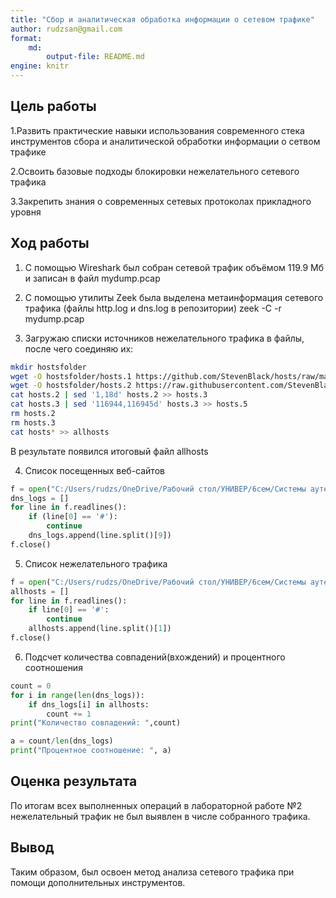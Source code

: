 ```yaml
---
title: "Сбор и аналитическая обработка информации о сетевом трафике"
author: rudzsan@gmail.com
format: 
    md:
        output-file: README.md
engine: knitr
---
```



## Цель работы

1.Развить практические навыки использования современного стека инструментов сбора и аналитической обработки информации о сетвом трафике

2.Освоить базовые подходы блокировки нежелательного сетевого трафика

3.Закрепить знания о современных сетевых протоколах прикладного уровня

## Ход работы

1. C помощью Wireshark был собран сетевой трафик объёмом 119.9 Мб и записан в файл mydump.pcap

2. C помощью утилиты Zeek была выделена метаинформация сетевого трафика (файлы http.log и dns.log в репозитории)
zeek -C -r mydump.pcap

3. Загружаю списки источников нежелательного трафика в файлы, после чего соединяю их:
```bash
mkdir hostsfolder
wget -O hostsfolder/hosts.1 https://github.com/StevenBlack/hosts/raw/master/data/add.2o7Net/hosts
wget -O hostsfolder/hosts.2 https://raw.githubusercontent.com/StevenBlack/hosts/master/data/KADhosts/hosts
cat hosts.2 | sed '1,18d' hosts.2 >> hosts.3
cat hosts.3 | sed '116944,116945d' hosts.3 >> hosts.5
rm hosts.2 
rm hosts.3
cat hosts* >> allhosts
```
В результате появился итоговый файл allhosts

4. Список посещенных веб-сайтов
```python
f = open("C:/Users/rudzs/OneDrive/Рабочий стол/УНИВЕР/6сем/Системы аутентификации ИБ/Лаб2/dns.log","r")
dns_logs = []
for line in f.readlines():
    if (line[0] == '#'):
        continue
    dns_logs.append(line.split()[9])
f.close()
```

5. Список нежелательного трафика
```python
f = open("C:/Users/rudzs/OneDrive/Рабочий стол/УНИВЕР/6сем/Системы аутентификации ИБ/Лаб2/allhosts","r")
allhosts = []
for line in f.readlines():
    if line[0] == '#':
        continue
    allhosts.append(line.split()[1])
f.close()
```

6. Подсчет количества совпадений(вхождений) и процентного соотношения
```python
count = 0
for i in range(len(dns_logs)):
    if dns_logs[i] in allhosts:
        count += 1
print("Количество совпадений: ",count)

a = count/len(dns_logs)
print("Процентное соотношение: ", a)
```

## Оценка результата

По итогам всех выполненных операций в лабораторной работе №2 нежелательный трафик не был выявлен в числе собранного трафика.

## Вывод

Таким образом, был освоен метод анализа сетевого трафика при помощи дополнительных инструментов.